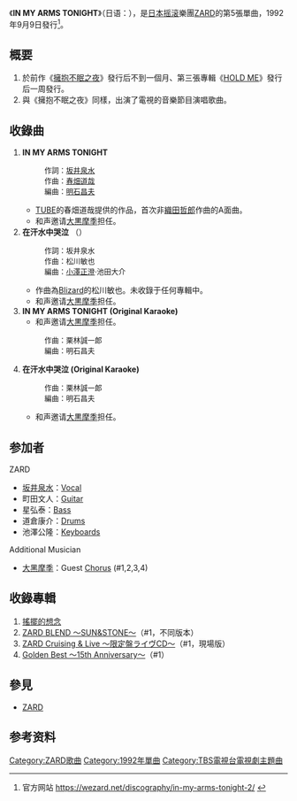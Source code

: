 {{refimprove|time=2020-05-01}}
{{Infobox Single 
| Name        = IN MY ARMS TONIGHT
| Artist      = [[ZARD|ZARD]] 
| Album          = [[搖擺的想念_(專輯)|搖擺的想念]] 
| Cover          = IN MY ARMS TONIGHT.jpg
| A-side         =   
| B-side         = 在汗水中哭泣（日语：{{lang|ja|汗の中でCRY}}）
| Released    = 1992年9月9日 
| Format         = 
| Recorded       = 
| Genre          = J-POP
| Length         = 
| Label       = [[ポリドール|ポリドール]]・[[B-Gram_RECORDS|b-gramレーベル]] 
| Writer         = [[坂井泉水|坂井泉水]]<br />[[春畑道哉|春畑道哉]]<br />[[松川敏也|松川敏也]]
| Producer    = [[長戸大幸|長戸大幸]] 
| Chart position = *Oricon榜週榜最高第9位
*Oricon榜1992年度第65位
| Last single  = [[擁抱不眠之夜|擁抱不眠之夜]]<br />（1992年） 
| This single  = '''IN MY ARMS TONIGHT'''<br /> （1992年） 
| Next single  = [[別認輸|別認輸]]<br />（1993年） 
}}
《'''IN MY ARMS TONIGHT'''》（日语：{{lang|ja|IN MY ARMS TONIGHT}}），是[[日本|日本]][[摇滚|摇滚]]樂團[[ZARD|ZARD]]的第5張單曲，1992年9月9日發行<ref>官方网站 https://wezard.net/discography/in-my-arms-tonight-2/ {{Wayback|url=https://wezard.net/discography/in-my-arms-tonight-2/ |date=20200709034223 }}</ref>。

== 概要 ==
#於前作《[[擁抱不眠之夜|擁抱不眠之夜]]》發行后不到一個月、第三張專輯《[[HOLD_ME|HOLD ME]]》發行后一周發行。
#與《擁抱不眠之夜》同樣，出演了電視的音樂節目演唱歌曲。

== 收錄曲 ==
# '''IN MY ARMS TONIGHT'''
#: <div class="NavContent" style="text-align: left;font-size:small;">作詞：[[坂井泉水|坂井泉水]]<br/>作曲：[[春畑道哉|春畑道哉]]<br/>編曲：[[明石昌夫|明石昌夫]]
#*[[TUBE|TUBE]]的春畑道哉提供的作品，首次非[[織田哲郎|織田哲郎]]作曲的A面曲。
#*和声邀请[[大黒摩季|大黒摩季]]担任。
# '''在汗水中哭泣''' （{{lang|ja|汗の中でCRY}}）
#: <div class="NavContent" style="text-align: left;font-size:small;">作詞：坂井泉水<br/>作曲：松川敏也<br/>編曲：[[小澤正澄|小澤正澄]]·池田大介
#*作曲為[[Blizard|Blizard]]的松川敏也。未收錄于任何專輯中。
#*和声邀请[[大黒摩季|大黒摩季]]担任。
# '''IN MY ARMS TONIGHT (Original Karaoke)'''
#*和声邀请[[大黒摩季|大黒摩季]]担任。
#:<div class="NavContent" style="text-align: left;font-size:small;">作曲：栗林誠一郎<br/>編曲：明石昌夫</div>
#'''在汗水中哭泣 (Original Karaoke)'''
#:<div class="NavContent" style="text-align: left;font-size:small;">作曲：栗林誠一郎<br />編曲：明石昌夫</div>
#*和声邀请[[大黒摩季|大黒摩季]]担任。

== 参加者 ==
; ZARD
* [[坂井泉水|坂井泉水]]：[[主唱|Vocal]]
* 町田文人：[[吉他|Guitar]]
* 星弘泰：[[電貝斯|Bass]]
* 道倉康介：[[爵士鼓|Drums]]
* 池澤公隆：[[电子琴|Keyboards]]
; Additional Musician
* [[大黑摩季|大黑摩季]]：Guest [[和声歌手|Chorus]] (#1,2,3,4)

== 收錄專輯 ==
#[[搖擺的想念_(專輯)|搖擺的想念]] 
#[[ZARD_BLEND_〜SUN&STONE〜|ZARD BLEND 〜SUN&STONE〜]]（#1，不同版本）
#[[ZARD_Cruising_&_Live_〜限定盤ライヴCD〜|ZARD Cruising & Live 〜限定盤ライヴCD〜]]（#1，現場版）
#[[Golden_Best_〜15th_Anniversary〜|Golden Best 〜15th Anniversary〜]]（#1）

== 參見 ==
*[[ZARD|ZARD]]

==参考资料==
{{Reflist}}
{{ZARD}}
{{Authority control}}
{{DEFAULTSORT:In My Arms Tonight}}
[[Category:ZARD歌曲|Category:ZARD歌曲]]
[[Category:1992年單曲|Category:1992年單曲]]
[[Category:TBS電視台電視劇主題曲|Category:TBS電視台電視劇主題曲]]